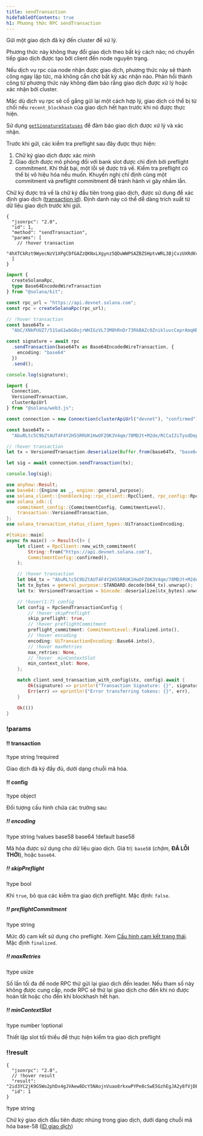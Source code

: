 ```yaml
---
title: sendTransaction
hideTableOfContents: true
h1: Phương thức RPC sendTransaction
---
```


Gửi một giao dịch đã ký đến cluster để xử lý.

Phương thức này không thay đổi giao dịch theo bất kỳ cách nào; nó chuyển tiếp
giao dịch được tạo bởi client đến node nguyên trạng.

Nếu dịch vụ rpc của node nhận được giao dịch, phương thức này sẽ thành công ngay
lập tức, mà không cần chờ bất kỳ xác nhận nào. Phản hồi thành công từ phương
thức này không đảm bảo rằng giao dịch được xử lý hoặc xác nhận bởi cluster.

Mặc dù dịch vụ rpc sẽ cố gắng gửi lại một cách hợp lý, giao dịch có thể bị từ
chối nếu `recent_blockhash` của giao dịch hết hạn trước khi nó được thực hiện.

Sử dụng [`getSignatureStatuses`](/docs/rpc/http/getsignaturestatuses) để đảm bảo
giao dịch được xử lý và xác nhận.

Trước khi gửi, các kiểm tra preflight sau đây được thực hiện:

1. Chữ ký giao dịch được xác minh
2. Giao dịch được mô phỏng đối với bank slot được chỉ định bởi preflight
   commitment. Khi thất bại, một lỗi sẽ được trả về. Kiểm tra preflight có thể
   bị vô hiệu hóa nếu muốn. Khuyến nghị chỉ định cùng một commitment và
   preflight commitment để tránh hành vi gây nhầm lẫn.

Chữ ký được trả về là chữ ký đầu tiên trong giao dịch, được sử dụng để xác định
giao dịch ([transaction id](/docs/references/terminology#transaction-id)). Định
danh này có thể dễ dàng trích xuất từ dữ liệu giao dịch trước khi gửi.

<APIMethod>

```jsonc !!request curl
{
  "jsonrpc": "2.0",
  "id": 1,
  "method": "sendTransaction",
  "params": [
    // !hover transaction
    "4hXTCkRzt9WyecNzV1XPgCDfGAZzQKNxLXgynz5QDuWWPSAZBZSHptvWRL3BjCvzUXRdKvHL2b7yGrRQcWyaqsaBCncVG7BFggS8w9snUts67BSh3EqKpXLUm5UMHfD7ZBe9GhARjbNQMLJ1QD3Spr6oMTBU6EhdB4RD8CP2xUxr2u3d6fos36PD98XS6oX8TQjLpsMwncs5DAMiD4nNnR8NBfyghGCWvCVifVwvA8B8TJxE1aiyiv2L429BCWfyzAme5sZW8rDb14NeCQHhZbtNqfXhcp2tAnaAT"
  ]
}
```

```ts !!request title="Kit"
import {
  createSolanaRpc,
  type Base64EncodedWireTransaction
} from "@solana/kit";

const rpc_url = "https://api.devnet.solana.com";
const rpc = createSolanaRpc(rpc_url);

// !hover transaction
const base64Tx =
  "AbC/XNkPUUZ7/51SaG1wbG0ojrWHIGzVL73M8hRnDr73RkBAZc0ZnikluvcCeprAmqHDJrcPxPUbvEJMVBIiVQeAAQABAzfDSQC/GjcggrLsDpYz7jAlT+Gca846HqtFb8UQMM9cCWPIi4AX32PV8HrY7/1WgoRc3IATttceZsUMeQ1qx7UAAAAAAAAAAAAAAAAAAAAAAAAAAAAAAAAAAAAAAAAAAIgsVWEgMTiOYp63gTtuYGw+izfm6wKQdivpiXQBpNnYAQICAAEMAgAAAEBCDwAAAAAAAA==";

const signature = await rpc
  .sendTransaction(base64Tx as Base64EncodedWireTransaction, {
    encoding: "base64"
  })
  .send();

console.log(signature);
```

```ts !!request title="web3.js"
import {
  Connection,
  VersionedTransaction,
  clusterApiUrl
} from "@solana/web3.js";

const connection = new Connection(clusterApiUrl("devnet"), "confirmed");

const base64Tx =
  "AbuRLtc5C9bZtAUT4F4Y2H5SRRUK1HwOFZOK3V4qm/78MDJt+M2de/RCCaI3iTyodDepmrkUWbss0XRHS0lk5AOAAQABAzfDSQC/GjcggrLsDpYz7jAlT+Gca846HqtFb8UQMM9cCWPIi4AX32PV8HrY7/1WgoRc3IATttceZsUMeQ1qx7UAAAAAAAAAAAAAAAAAAAAAAAAAAAAAAAAAAAAAAAAAAD2dTRgcJmzcoGH1R3c2WqtHah2H19KvbC1p6BxLDqfoAQICAAEMAgAAAADKmjsAAAAAAA==";

// !hover transaction
let tx = VersionedTransaction.deserialize(Buffer.from(base64Tx, "base64"));

let sig = await connection.sendTransaction(tx);

console.log(sig);
```

```rs !!request title="Rust"
use anyhow::Result;
use base64::{Engine as _, engine::general_purpose};
use solana_client::{nonblocking::rpc_client::RpcClient, rpc_config::RpcSendTransactionConfig};
use solana_sdk::{
    commitment_config::{CommitmentConfig, CommitmentLevel},
    transaction::VersionedTransaction,
};
use solana_transaction_status_client_types::UiTransactionEncoding;

#[tokio::main]
async fn main() -> Result<()> {
    let client = RpcClient::new_with_commitment(
        String::from("https://api.devnet.solana.com"),
        CommitmentConfig::confirmed(),
    );

    // !hover transaction
    let b64_tx = "AbuRLtc5C9bZtAUT4F4Y2H5SRRUK1HwOFZOK3V4qm/78MDJt+M2de/RCCaI3iTyodDepmrkUWbss0XRHS0lk5AOAAQABAzfDSQC/GjcggrLsDpYz7jAlT+Gca846HqtFb8UQMM9cCWPIi4AX32PV8HrY7/1WgoRc3IATttceZsUMeQ1qx7UAAAAAAAAAAAAAAAAAAAAAAAAAAAAAAAAAAAAAAAAAAD2dTRgcJmzcoGH1R3c2WqtHah2H19KvbC1p6BxLDqfoAQICAAEMAgAAAADKmjsAAAAAAA==";
    let tx_bytes = general_purpose::STANDARD.decode(b64_tx).unwrap();
    let tx: VersionedTransaction = bincode::deserialize(&tx_bytes).unwrap();

    // !hover(1:7) config
    let config = RpcSendTransactionConfig {
        // !hover skipPreflight
        skip_preflight: true,
        // !hover preflightCommitment
        preflight_commitment: CommitmentLevel::Finalized.into(),
        // !hover encoding
        encoding: UiTransactionEncoding::Base64.into(),
        // !hover maxRetries
        max_retries: None,
        // !hover  minContextSlot
        min_context_slot: None,
    };

    match client.send_transaction_with_config(&tx, config).await {
        Ok(signature) => println!("Transaction Signature: {}", signature),
        Err(err) => eprintln!("Error transferring tokens: {}", err),
    }

    Ok(())
}
```

### !params

#### !! transaction

!type string
!required

Giao dịch đã ký đầy đủ, dưới dạng chuỗi mã hóa.

#### !! config

!type object

Đối tượng cấu hình chứa các trường sau:

##### !! encoding

!type string
!values base58 base64
!default base58

Mã hóa được sử dụng cho dữ liệu giao dịch. Giá trị: `base58` (_chậm_, **ĐÃ LỖI
THỜI**), hoặc `base64`.

##### !! skipPreflight

!type bool

Khi `true`, bỏ qua các kiểm tra giao dịch preflight. Mặc định: `false`.

##### !! preflightCommitment

!type string

Mức độ cam kết sử dụng cho preflight. Xem
[Cấu hình cam kết trạng thái](/docs/rpc#configuring-state-commitment).
Mặc định `finalized`.

##### !! maxRetries

!type usize

Số lần tối đa để node RPC thử gửi lại giao dịch đến leader. Nếu tham số này
không được cung cấp, node RPC sẽ thử lại giao dịch cho đến khi nó được hoàn tất
hoặc cho đến khi blockhash hết hạn.

##### !! minContextSlot

!type number
!optional

Thiết lập slot tối thiểu để thực hiện kiểm tra giao dịch preflight

### !!result

```jsonc !response
{
  "jsonrpc": "2.0",
  // !hover result
  "result": "2id3YC2jK9G5Wo2phDx4gJVAew8DcY5NAojnVuao8rkxwPYPe8cSwE5GzhEgJA2y8fVjDEo6iR6ykBvDxrTQrtpb",
  "id": 1
}
```

!type string

Chữ ký giao dịch đầu tiên được nhúng trong giao dịch, dưới dạng chuỗi mã hóa
base-58 ([ID giao dịch](/docs/references/terminology#transaction-id))

</APIMethod>
